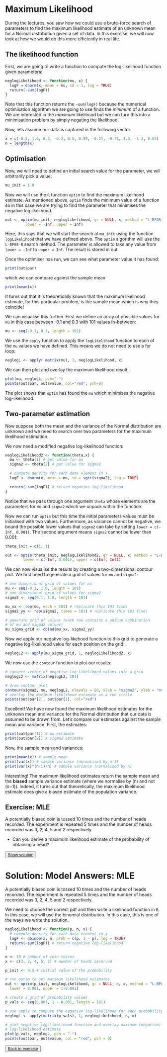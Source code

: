 
# Maximum Likelihood

During the lectures, you saw how we could use a brute-force search of parameters to find the maximum likelihood estimate of an unknown mean for a Normal distribution given a set of data. In this exercise, we will now look at how we would do this more efficiently in real life.

## The likelihood function

First, we are going to write a function to compute the log-likelihood function given parameters:
```r
neglogLikelihood <- function(mu, x) {
  logF = dnorm(x, mean = mu, sd = 1, log = TRUE)
  return(-sum(logF))
}
```

Note that this function returns the `-sum(logF)` because the numerical optimisation algorithm we are going to use finds the *minimum* of a function. We are interested in the *maximum* likelihood but we can turn this into a minimisation problem by simply negating the likelihood.

Now, lets assume our data is captured in the following vector:

```r
x = c(-0.5, 1.0, 0.2, -0.3, 0.5, 0.89, -0.11, -0.71, 1.0, -1.3, 0.84)
n = length(x)

```

## Optimisation

Now, we will need to define an initial search value for the parameter, we will arbitrarily pick a value:
```r
mu_init = 1.0
```
Now we will use the `R` function `optim` to find the maximum likelihood estimate. As mentioned above, `optim` finds the minimum value of a function so in this case we are trying to find the parameter that minimises the negative log likelihood.

```r
out <- optim(mu_init, neglogLikelihood, gr = NULL, x, method = "L-BFGS-B",
         lower = -Inf, upper = Inf)
```

Here, this says that we will start the search at `mu_init` using the function `logLikelihood` that we have defined above. The `optim` algorithm will use the `L-BFGS-B` search method. The parameter is allowed to take any value from `lower = -Inf` to `upper = Inf`. The result is stored in out.

Once the optimiser has run, we can see what parameter value it has found:

```r
print(out$par)
```

which we can compare against the sample mean

```r
print(mean(x))
```

It turns out that it is theoretically known that the maximum likelihood estimate, for this particular problem, is the sample mean which is why they coincide!

We can visualise this further. First we define an array of possible values for `mu` in this case between -0.1 and 0.3 with 101 values in-between:

```r
mu <- seq(-0.1, 0.3, length = 101)
```

We use the `apply` function to apply the `logLikelihood` function to each of the `mu` values we have defined. This means we do not need to use a for loop:

```r
neglogL <- apply( matrix(mu), 1, neglogLikelihood, x)
```

We can then plot and overlay the maximum likelihood result:

```r
plot(mu, neglogL, pch="-")
points(out$par, out$value, col="red", pch=0)
```

The plot shows that `optim` has found the `mu` which minimises the negative log-likelihood.

## Two-parameter estimation


Now suppose both the mean and the variance of the Normal distribution are unknown and we need to search over two parameters for the maximum likelihood estimation.

We now need a modified negative log-likelihood function:

```r
neglogLikelihood2 <- function(theta,x) {
  mu <- theta[1] # get value for mu
  sigma2 <- theta[2] # get value for sigma2

  # compute density for each data element in x
  logF <- dnorm(x, mean = mu, sd = sqrt(sigma2), log = TRUE)

  return(-sum(logF)) # return negative log-likelihood
}
```

Notice that we pass through one argument `theta` whose elements are the parameters for `mu` and `sigma2` which we unpack within the function.

Now we can run `optim` but this time the initial parameters values must be initialised with two values. Furthermore, as variance cannot be negative, we bound the possible lower values that `sigma2` can take by setting `lower = c(-Inf, 0.001)`. The second argument means `sigma2` cannot be lower than 0.001:

```r
theta_init = c(1, 1)

out <- optim(theta_init, neglogLikelihood2, gr = NULL, x, method = "L-BFGS-B",
        lower = c(-Inf, 0.001), upper = c(Inf, Inf))
```

We can now visualise the results by creating a two-dimensional contour plot. We first need to generate a grid of values for `mu` and `sigma2`:

```r
# one dimensional grid of values for mu
mu <- seq(-0.1, 1.0, length = 101)
# one dimensional grid of values for sigma2
sigma2 <- seq(0.1, 1.0, length = 101)

mu_xx <- rep(mu, each = 101) # replicate this 101 times
sigma2_yy <- rep(sigma2, times = 101) # replicate this 101 times

# generate grid of values (each row contains a unique combination
# of mu and sigma2 values)
mu_sigma_grid <- cbind(mu_xx, sigma2_yy)
```

Now we apply our negative log-likehood function to this grid to generate a negative log-likelihood value for each position on the grid:

```r
neglogL2 <- apply(mu_sigma_grid, 1, neglogLikelihood2, x)
```

We now use the `contour` function to plot our results:

```r
# convert vector of negative log-likelihood values into a grid
neglogL2 <- matrix(neglogL2, 101)

# draw contour plot
contour(sigma2, mu, neglogL2, nlevels = 50, xlab = "sigma2", ylab = "mu")
# overlay the maximum likelihood estimate as a red circle
points(out$par[2], out$par[1], col="red")
```

Excellent! We have now found the maximum likelihood estimates for the unknown mean and variance for the Normal distribution that our data is assumed to be drawn from. Let’s compare our estimates against the sample mean and variance. First, the estimates:

```r
print(out$par[1]) # mu estimate
print(out$par[2]) # sigma2 estimate

```

Now, the sample mean and variances:

```r
print(mean(x)) # sample mean
print(var(x)) # sample variance (normalised by n-1)
print(var(x)*(n-1)/n) # sample variance (normalised by n)

```

Interesting! The maximum likelihood estimates return the sample mean and the **biased** sample variance estimate (where we normalise by \(n\)
 and not \(n−1\)). Indeed, it turns out that theoretically, the maximum likelihood estimate does give a biased estimate of the population variance.

::: {.infobox}
## Exercise: MLE {#ex-mle}

A potentially biased coin is tossed 10 times and the number of heads recorded. The experiment is repeated 5 times and the number of heads recorded was 3, 2, 4, 5 and 2 respectively.

- Can you derive a maximum likelihood estimate of the probability of obtaining a head?

<button class="button">
[Show solution](#sol-mle)
</button>
:::

# Solution: Model Answers: MLE {- #sol-mle}

A potentially biased coin is tossed 10 times and the number of heads recorded. The experiment is repeated 5 times and the number of heads recorded was 3, 2, 4, 5 and 2 respectively.

We need to choose the correct pdf and then write a likelihood function in `R`. In this case, we will use the binomial distribution. In this case, this is one of the ways we write the solution.

```r
neglogLikelihood <- function(p, n, x) {
  # compute density for each data element in x
  logF <- dbinom(x, n, prob = c(p, 1 - p), log = TRUE)
  return(-sum(logF)) # return negative log-likelihood
}

n <- 10 # number of coin tosses
x <- c(3, 2, 4, 5, 2) # number of heads observed

p_init <- 0.5 # initial value of the probability

# run optim to get maximum likelihood estimates
out <- optim(p_init, neglogLikelihood, gr = NULL, n, x, method = "L-BFGS-B",
  lower = 0.001, upper = 1-0.001)

# create a grid of probability values
p_vals <- seq(0.001, 1 - 0.001, length = 101)

# use apply to compute the negative log-likelihood for each probability value
neglogL <- apply(matrix(p_vals), 1, neglogLikelihood, n, x)

# plot negative log-likelihood function and overlay maximum (negative)
# log-likelihood estimate
plot(p_vals, neglogL, pch = "-")
points(out$par, out$value, col = "red", pch = 0)
```

<button class="button">
[Back to exercise](#ex-mle)
</button>